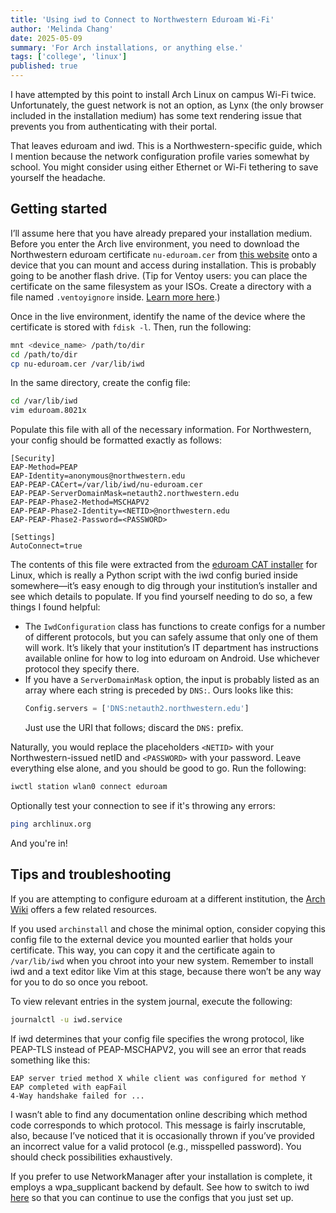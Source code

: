 ```yaml
---
title: 'Using iwd to Connect to Northwestern Eduroam Wi-Fi'
author: 'Melinda Chang'
date: 2025-05-09
summary: 'For Arch installations, or anything else.'
tags: ['college', 'linux']
published: true
---
```


I have attempted by this point to install Arch Linux on campus Wi-Fi twice.
Unfortunately, the guest network is not an option, as Lynx (the only browser
included in the installation medium) has some text rendering issue that
prevents you from authenticating with their portal.

That leaves eduroam and iwd. This is a Northwestern-specific guide, which I
mention because the network configuration profile varies somewhat by school.
You might consider using either Ethernet or Wi-Fi tethering to save yourself
the headache.

## Getting started

I’ll assume here that you have already prepared your installation medium.
Before you enter the Arch live environment, you need to download the
Northwestern eduroam certificate `nu-eduroam.cer` from [this
website](https://services.northwestern.edu/TDClient/30/Portal/KB/ArticleDet?ID=1113)
onto a device that you can mount and access during installation. This is
probably going to be another flash drive. (Tip for Ventoy users: you can place
the certificate on the same filesystem as your ISOs. Create a directory with a
file named `.ventoyignore` inside. [Learn more
here](https://www.ventoy.net/en/doc_search_path.html).)

Once in the live environment, identify the name of the device where the
certificate is stored with `fdisk -l`. Then, run the following:

```sh
mnt <device_name> /path/to/dir
cd /path/to/dir
cp nu-eduroam.cer /var/lib/iwd
```

In the same directory, create the config file:

```sh
cd /var/lib/iwd
vim eduroam.8021x
```

Populate this file with all of the necessary information. For Northwestern,
your config should be formatted exactly as follows:

```
[Security]
EAP-Method=PEAP
EAP-Identity=anonymous@northwestern.edu
EAP-PEAP-CACert=/var/lib/iwd/nu-eduroam.cer
EAP-PEAP-ServerDomainMask=netauth2.northwestern.edu
EAP-PEAP-Phase2-Method=MSCHAPV2
EAP-PEAP-Phase2-Identity=<NETID>@northwestern.edu
EAP-PEAP-Phase2-Password=<PASSWORD>

[Settings]
AutoConnect=true
```

The contents of this file were extracted from the [eduroam CAT
installer](https://cat.eduroam.org/) for Linux, which is really a Python script
with the iwd config buried inside somewhere—it’s easy enough to dig through
your institution’s installer and see which details to populate. If you find
yourself needing to do so, a few things I found helpful:

- The `IwdConfiguration` class has functions to create configs for a number of
  different protocols, but you can safely assume that only one of them will
  work. It’s likely that your institution’s IT department has instructions
  available online for how to log into eduroam on Android. Use whichever
  protocol they specify there.
- If you have a `ServerDomainMask` option, the input is probably listed as an
  array where each string is preceded by `DNS:`. Ours looks like this:
  ```python
  Config.servers = ['DNS:netauth2.northwestern.edu']
  ```
  Just use the URI that follows; discard the `DNS:` prefix.

Naturally, you would replace the placeholders `<NETID>` with your
Northwestern-issued netID and `<PASSWORD>` with your password. Leave everything
else alone, and you should be good to go. Run the following:

```sh
iwctl station wlan0 connect eduroam
```

Optionally test your connection to see if it's throwing any errors:

```sh
ping archlinux.org
```

And you're in!

## Tips and troubleshooting

If you are attempting to configure eduroam at a different institution, the
[Arch Wiki](https://wiki.archlinux.org/title/Iwd#eduroam) offers a few related
resources.

If you used `archinstall` and chose the minimal option, consider copying this
config file to the external device you mounted earlier that holds your
certificate. This way, you can copy it and the certificate again to
`/var/lib/iwd` when you chroot into your new system. Remember to install iwd
and a text editor like Vim at this stage, because there won’t be any way for
you to do so once you reboot.

To view relevant entries in the system journal, execute the following:

```sh
journalctl -u iwd.service
```

If iwd determines that your config file specifies the wrong protocol, like
PEAP-TLS instead of PEAP-MSCHAPV2, you will see an error that reads something
like this:

```
EAP server tried method X while client was configured for method Y
EAP completed with eapFail
4-Way handshake failed for ...
```

I wasn’t able to find any documentation online describing which method code
corresponds to which protocol. This message is fairly inscrutable, also,
because I’ve noticed that it is occasionally thrown if you’ve provided an
incorrect value for a valid protocol (e.g., misspelled password). You should
check possibilities exhaustively.

If you prefer to use NetworkManager after your installation is complete, it
employs a wpa_supplicant backend by default. See how to switch to iwd
[here](https://wiki.archlinux.org/title/NetworkManager#Using_iwd_as_the_Wi-Fi_backend)
so that you can continue to use the configs that you just set up.
